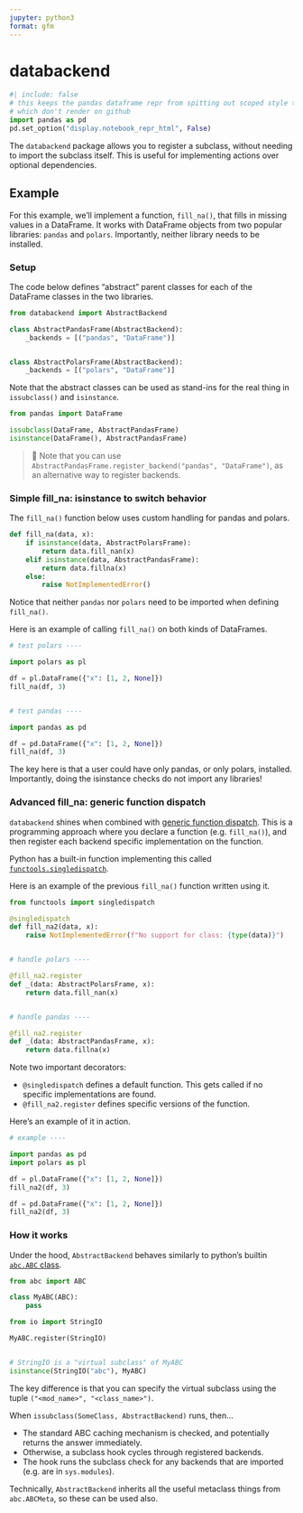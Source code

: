 ```yaml
---
jupyter: python3
format: gfm
---
```


# databackend

```python
#| include: false
# this keeps the pandas dataframe repr from spitting out scoped style tags
# which don't render on github
import pandas as pd
pd.set_option("display.notebook_repr_html", False)

```

The `databackend` package allows you to register a subclass, without needing to import the subclass itself.
This is useful for implementing actions over optional dependencies.


## Example

For this example, we'll implement a function, `fill_na()`, that fills in missing values
in a DataFrame.
It works with DataFrame objects from two popular libraries: `pandas` and `polars`.
Importantly, neither library needs to be installed.

### Setup

The code below defines "abstract" parent classes for each of the DataFrame classes in the two libraries.

```python
from databackend import AbstractBackend

class AbstractPandasFrame(AbstractBackend):
    _backends = [("pandas", "DataFrame")]


class AbstractPolarsFrame(AbstractBackend):
    _backends = [("polars", "DataFrame")]


```

Note that the abstract classes can be used as stand-ins for the real thing
in `issubclass()` and `isinstance`.

```python
from pandas import DataFrame

issubclass(DataFrame, AbstractPandasFrame)
isinstance(DataFrame(), AbstractPandasFrame)
```

> 📝 Note that you can use `AbstractPandasFrame.register_backend("pandas", "DataFrame")`, as an alternative way to register backends.

### Simple fill_na: isinstance to switch behavior

The `fill_na()` function below uses custom handling for pandas and polars.

```python
def fill_na(data, x):
    if isinstance(data, AbstractPolarsFrame):
        return data.fill_nan(x)
    elif isinstance(data, AbstractPandasFrame):
        return data.fillna(x)
    else:
        raise NotImplementedError()

```

Notice that neither `pandas` nor `polars` need to be imported when defining `fill_na()`.

Here is an example of calling `fill_na()` on both kinds of DataFrames.

```python
# test polars ----

import polars as pl

df = pl.DataFrame({"x": [1, 2, None]})
fill_na(df, 3)


# test pandas ----

import pandas as pd

df = pd.DataFrame({"x": [1, 2, None]})
fill_na(df, 3)
```

The key here is that a user could have only pandas, or only polars, installed.
Importantly, doing the isinstance checks do not import any libraries!


### Advanced fill_na: generic function dispatch

`databackend` shines when combined with [generic function dispatch](https://mchow.com/posts/2020-02-24-single-dispatch-data-science/).
This is a programming approach where you declare a function (e.g. `fill_na()`),
and then register each backend specific implementation on the function.

Python has a built-in function implementing this called [`functools.singledispatch`](https://docs.python.org/3/library/functools.html#functools.singledispatch).

Here is an example of the previous `fill_na()` function written using it.

```python
from functools import singledispatch

@singledispatch
def fill_na2(data, x):
    raise NotImplementedError(f"No support for class: {type(data)}")


# handle polars ----

@fill_na2.register
def _(data: AbstractPolarsFrame, x):
    return data.fill_nan(x)


# handle pandas ----

@fill_na2.register
def _(data: AbstractPandasFrame, x):
    return data.fillna(x)

```

Note two important decorators:

* `@singledispatch` defines a default function. This gets called if no specific implementations are found. 
* `@fill_na2.register` defines specific versions of the function.

Here's an example of it in action.

```python
# example ----

import pandas as pd
import polars as pl

df = pl.DataFrame({"x": [1, 2, None]})
fill_na2(df, 3)

df = pd.DataFrame({"x": [1, 2, None]})
fill_na2(df, 3)
```

### How it works

Under the hood, `AbstractBackend` behaves similarly to python's builtin [`abc.ABC` class](https://docs.python.org/3/library/abc.html#abc.ABC).

```python
from abc import ABC

class MyABC(ABC):
    pass

from io import StringIO

MyABC.register(StringIO)


# StringIO is a "virtual subclass" of MyABC
isinstance(StringIO("abc"), MyABC)
```

The key difference is that you can specify the virtual subclass using the tuple `("<mod_name>", "<class_name>")`.

When `issubclass(SomeClass, AbstractBackend)` runs, then...

* The standard ABC caching mechanism is checked, and potentially returns the answer immediately.
* Otherwise, a subclass hook cycles through registered backends.
* The hook runs the subclass check for any backends that are imported (e.g. are in `sys.modules`).

Technically, `AbstractBackend` inherits all the useful metaclass things from `abc.ABCMeta`, so these can be used also.
